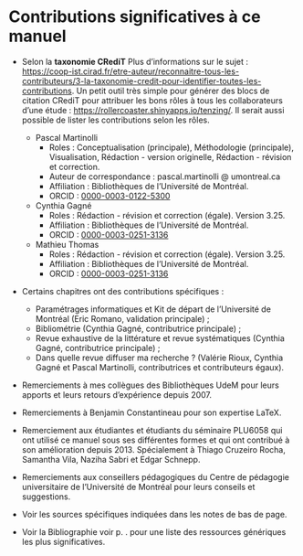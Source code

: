# Contributions significatives à ce manuel {#sec-contributions}

-   Selon la **taxonomie CRediT** Plus d'informations sur le sujet : <https://coop-ist.cirad.fr/etre-auteur/reconnaitre-tous-les-contributeurs/3-la-taxonomie-credit-pour-identifier-toutes-les-contributions>. Un petit outil très simple pour générer des blocs de citation CRediT pour attribuer les bons rôles à tous les collaborateurs d'une étude : <https://rollercoaster.shinyapps.io/tenzing/>. Il serait aussi possible de lister les contributions selon les rôles.

    -   Pascal Martinolli
        -   Roles : Conceptualisation (principale), Méthodologie (principale), Visualisation, Rédaction - version originelle, Rédaction - révision et correction.
        -   Auteur de correspondance : pascal.martinolli \@ umontreal.ca
        -   Affiliation : Bibliothèques de l'Université de Montréal.
        -   ORCID : [0000-0003-0122-5300](https://orcid.org/0000-0003-0122-5300)
    -   Cynthia Gagné
        -   Roles : Rédaction - révision et correction (égale). Version 3.25.
        -   Affiliation : Bibliothèques de l'Université de Montréal.
        -   ORCID : [0000-0003-0251-3136](https://orcid.org/0000-0003-0251-3136)
    -   Mathieu Thomas
        -   Roles : Rédaction - révision et correction (égale). Version 3.25.
        -   Affiliation : Bibliothèques de l'Université de Montréal.
        -   ORCID : [0000-0003-0251-3136](https://orcid.org/0000-0003-0251-3136)

-   Certains chapitres ont des contributions spécifiques :
    -   Paramétrages informatiques et Kit de départ de l'Université de Montréal (Eric Romano, validation principale) ;
    -   Bibliométrie (Cynthia Gagné, contributrice principale) ;
    -   Revue exhaustive de la littérature et revue systématiques (Cynthia Gagné, contributrice principale) ;
    -   Dans quelle revue diffuser ma recherche ? (Valérie Rioux, Cynthia Gagné et Pascal Martinolli, contributrices et contributeurs égaux).

-   Remerciements à mes collègues des Bibliothèques UdeM pour leurs apports et leurs retours d'expérience depuis 2007.
-   Remerciements à Benjamin Constantineau pour son expertise LaTeX.
-   Remerciement aux étudiantes et étudiants du séminaire PLU6058 qui ont utilisé ce manuel sous ses différentes formes et qui ont contribué à son amélioration depuis 2013. Spécialement à Thiago Cruzeiro Rocha, Samantha Vila, Naziha Sabri et Edgar Schnepp.
-   Remerciements aux conseillers pédagogiques du Centre de pédagogie universitaire de l'Université de Montréal pour leurs conseils et suggestions.
-   Voir les sources spécifiques indiquées dans les notes de bas de page.
-   Voir la Bibliographie voir p. . pour une liste des ressources génériques les plus significatives.
